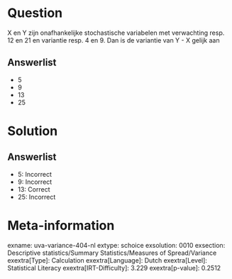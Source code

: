 Question
========

X en Y zijn onafhankelijke stochastische variabelen met verwachting
resp. 12 en 21 en variantie resp. 4 en 9. Dan is de variantie van Y - X
gelijk aan

Answerlist
----------

* 5
* 9
* 13
* 25

Solution
========

Answerlist
----------

* 5: Incorrect
* 9: Incorrect
* 13: Correct
* 25: Incorrect

Meta-information
================
exname: uva-variance-404-nl
extype: schoice
exsolution: 0010
exsection: Descriptive statistics/Summary Statistics/Measures of Spread/Variance
exextra[Type]: Calculation
exextra[Language]: Dutch
exextra[Level]: Statistical Literacy
exextra[IRT-Difficulty]: 3.229
exextra[p-value]: 0.2512
